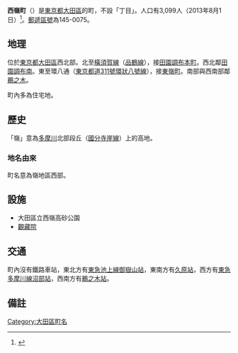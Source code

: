 {{Pathnav|日本|東京都|大田區|frame=1}}
{{Infobox Settlement
|official_name = 西嶺町
|native_name =
|settlement_type = [[町|町]]
|image_skyline =
|imagesize =
|image_caption =
|image_flag =
|image_seal =
| image_map =
| map_caption =
|subdivision_type = [[國家|國家]]
|subdivision_name = [[File:Flag_of_Japan.svg|border]] [[日本|日本]]
|subdivision_type1 = [[都道府縣|都道府縣]]
|subdivision_name1 = [[File:Flag_of_Tokyo_Prefecture.svg|25px]] [[東京都|東京都]]
|subdivision_type2 = [[東京都區部|特別區]]
|subdivision_name2 = [[File:Flag_of_Ota,_Tokyo.svg|25px]] [[大田區|大田區]]
|subdivision_type3 = [[地域|地域]]
|subdivision_name3 = [[大森區|大森地域]]
|established_title =
|established_date =
|government_type =
|leader_title =
|leader_name =
|area_magnitude =
|area_total_sq_mi =
|area_total_km2 =
|area_land_sq_mi =
|area_land_km2 =
|area_urban_sq_mi =
|area_urban_km2 =
|area_metro_km2 =
|area_metro_sq_mi =
|population_as_of= 2013年（平成25年）8月1日
|population_footnotes =
|population_total = 3099
|population_urban =
|population_metro =
|population_density_sq_mi =
|population_density_km2 =
| timezone = [[日本標準時間|JST]]
| utc_offset = +9
|timezone_DST =
|utc_offset_DST =
|latd=|latm=|lats=|latNS=
|longd=|longm=|longs=|longEW=
|elevation_footnotes=
|elevation_m =
|elevation_ft =
|postal_code_type = [[郵遞區號|郵遞區號]]
|postal_code = 145-0075
|area_code =
|website =
|footnotes =
}}
'''西嶺町'''（{{jpn|j=西嶺町|hg=にしみねまち|rm=Nishi-minemachi|f=y}}）是[[東京都|東京都]][[大田區|大田區]]的町，不設「丁目」。人口有3,099人（2013年8月1日）<ref>{{Cite web |url=http://www.city.ota.tokyo.jp/kuseijoho/suuji/jinkou/setai_jinkou/oota_suji2508.html |title=大田区ホームページ：平成25年8月1日現在 |accessdate=2013-08-20 |archive-date=2014-02-18 |archive-url=https://web.archive.org/web/20140218230417/http://www.city.ota.tokyo.jp/kuseijoho/suuji/jinkou/setai_jinkou/oota_suji2508.html |dead-url=no }}</ref>。[[郵遞區號|郵遞區號]]為145-0075。

== 地理 ==
位於[[東京都|東京都]][[大田區|大田區]]西北部。北至[[橫須賀線|橫須賀線]]（[[品鶴線|品鶴線]]），接[[田園調布本町|田園調布本町]]。西北鄰[[田園調布南|田園調布南]]。東至環八通（[[東京都道311號環狀八號線|東京都道311號環狀八號線]]），接[[東嶺町|東嶺町]]。南部與西南部鄰[[鵜之木|鵜之木]]。

町內多為住宅地。

== 歷史 ==
「嶺」意為[[多摩川|多摩川]]北部段丘（[[國分寺崖線|國分寺崖線]]）上的高地。
=== 地名由來 ===
町名意為嶺地區西部。

== 設施 ==
* 大田區立西嶺高砂公園
* [[觀藏院|觀藏院]]

== 交通 ==
町內沒有鐵路車站，東北方有[[東急池上線|東急池上線]][[御嶽山站|御嶽山站]]，東南方有[[久原站|久原站]]，西方有[[東急多摩川線|東急多摩川線]][[沼部站|沼部站]]，西南方有[[鵜之木站|鵜之木站]]。

== 備註 ==
{{Reflist}}

{{大田區的町名}}
{{DEFAULTSORT:Nishi-Minemachi}}
[[Category:大田區町名|Category:大田區町名]]